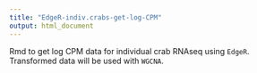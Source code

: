 ```yaml
---
title: "EdgeR-indiv.crabs-get-log-CPM"
output: html_document
---
```

Rmd to get log CPM data for individual crab RNAseq using `EdgeR`. Transformed data will be used with `WGCNA`. 





